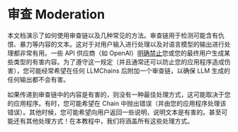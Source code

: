 # 审查 Moderation
本文档演示了如何使用审查链以及几种常见的方法。审查链用于检测可能含有仇恨、暴力等内容的文本。这对于对用户输入进行处理以及对语言模型的输出进行处理都非常有用。一些 API 供应商（如 OpenAI）[明确禁止](https://beta.openai.com/docs/usage-policies/use-case-policy)您或您的最终用户生成某些类型的有害内容。为了遵守这一规定（并且通常还可以防止您的应用程序造成伤害），您可能经常希望在任何 LLMChains 后附加一个审查链，以确保 LLM 生成的任何输出都不会有害。

如果传递到审查链中的内容是有害的，则没有一种最佳处理方式，这可能取决于您的应用程序。有时，您可能希望在 Chain 中抛出错误（并由您的应用程序处理该错误）。其他时候，您可能希望向用户返回一些说明，说明文本是有害的。甚至可能还有其他处理方式！在本教程中，我们将涵盖所有这些处理方式。


<Example/>
